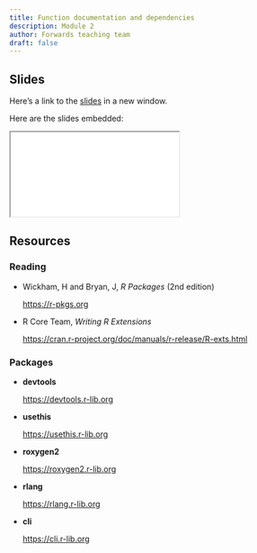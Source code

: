 ```yaml
---
title: Function documentation and dependencies
description: Module 2
author: Forwards teaching team
draft: false
---
```


## Slides

Here's a link to the [slides](/slides/02-documentation/index.qmd){target="_blank"} in a new window. 

Here are the slides embedded:

<iframe class="slide-deck ar16x9" src="/slides/02-documentation/index.html" title="02-documentation slides">
</iframe>

## Resources

### Reading

- Wickham, H and Bryan, J, _R Packages_ (2nd edition)

  <https://r-pkgs.org>

- R Core Team, _Writing R Extensions_

  <https://cran.r-project.org/doc/manuals/r-release/R-exts.html>

### Packages

- **devtools**

  <https://devtools.r-lib.org>
  
- **usethis**

  <https://usethis.r-lib.org>
  
- **roxygen2**

  <https://roxygen2.r-lib.org>
  
- **rlang**

  <https://rlang.r-lib.org>
  
- **cli**

  <https://cli.r-lib.org>
